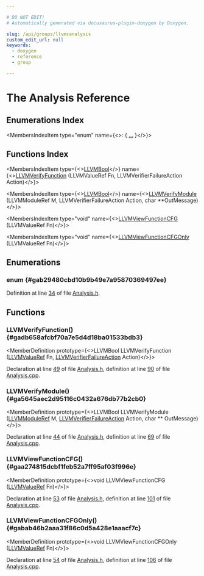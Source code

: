 ```yaml
---

# DO NOT EDIT!
# Automatically generated via docusaurus-plugin-doxygen by Doxygen.

slug: /api/groups/llvmcanalysis
custom_edit_url: null
keywords:
  - doxygen
  - reference
  - group

---
```





# The Analysis Reference

<DoxygenPage pluginConfig={pluginConfig}>



## Enumerations Index

<MembersIndex>

<MembersIndexItem
  type="enum"
  name={<>:  &#123; <a href="#gab29480cbd10b9b49e7a95870369497ee">...</a> &#125;</>}>
</MembersIndexItem>

</MembersIndex>

## Functions Index

<MembersIndex>

<MembersIndexItem
  type={<><a href="/docs/api/groups/llvmcsupporttypes/#ga209de0bceb13179a973c6a45211617bd">LLVMBool</a></>}
  name={<><a href="#gadb658afcbf70a7e5d4d18ba01533bdb3">LLVMVerifyFunction</a> (LLVMValueRef Fn, LLVMVerifierFailureAction Action)</>}>
</MembersIndexItem>

<MembersIndexItem
  type={<><a href="/docs/api/groups/llvmcsupporttypes/#ga209de0bceb13179a973c6a45211617bd">LLVMBool</a></>}
  name={<><a href="#ga5645aec2d95116c0432a676db77b2cb0">LLVMVerifyModule</a> (LLVMModuleRef M, LLVMVerifierFailureAction Action, char &#42;&#42;OutMessage)</>}>
</MembersIndexItem>

<MembersIndexItem
  type="void"
  name={<><a href="#gaa274815dcbf1feb52a7ff95af03f996e">LLVMViewFunctionCFG</a> (LLVMValueRef Fn)</>}>
</MembersIndexItem>

<MembersIndexItem
  type="void"
  name={<><a href="#gabab46b2aaa31f86c0d5a428e1aaacf7c">LLVMViewFunctionCFGOnly</a> (LLVMValueRef Fn)</>}>
</MembersIndexItem>

</MembersIndex>


<SectionDefinition>

## Enumerations

### enum  {#gab29480cbd10b9b49e7a95870369497ee}

<MemberDefinition
  prototype="enum LLVMVerifierFailureAction ">

<EnumerationList title="Enumeration values">

<Link id="ggab29480cbd10b9b49e7a95870369497eeaf72c1ce149891d859b5cd2224bcd06a5" />
<EnumerationListItem name="LLVMAbortProcessAction">

</EnumerationListItem>

<Link id="ggab29480cbd10b9b49e7a95870369497eea6053626cccb6baabe25d7c92221c3ccf" />
<EnumerationListItem name="LLVMPrintMessageAction">

</EnumerationListItem>

<Link id="ggab29480cbd10b9b49e7a95870369497eeadcc40d3615ed36da91d84a628c7c2758" />
<EnumerationListItem name="LLVMReturnStatusAction">

</EnumerationListItem>

</EnumerationList>

Definition at line <a href="/docs/api/files/include/include/llvm-c/analysis-h/#l00034">34</a> of file <a href="/docs/api/files/include/include/llvm-c/analysis-h">Analysis.h</a>.
</MemberDefinition>

</SectionDefinition>

<SectionDefinition>

## Functions

### LLVMVerifyFunction() {#gadb658afcbf70a7e5d4d18ba01533bdb3}

<MemberDefinition
  prototype={<>LLVMBool LLVMVerifyFunction (<a href="/docs/api/groups/llvmcsupporttypes/#ga113ce952344691b8304a43a314f8be17">LLVMValueRef</a> Fn, <a href="#gab29480cbd10b9b49e7a95870369497ee">LLVMVerifierFailureAction</a> Action)</>}>

Declaration at line <a href="/docs/api/files/include/include/llvm-c/analysis-h/#l00049">49</a> of file <a href="/docs/api/files/include/include/llvm-c/analysis-h">Analysis.h</a>, definition at line <a href="/docs/api/files/lib/lib/analysis/analysis-cpp/#l00090">90</a> of file <a href="/docs/api/files/lib/lib/analysis/analysis-cpp">Analysis.cpp</a>.
</MemberDefinition>

### LLVMVerifyModule() {#ga5645aec2d95116c0432a676db77b2cb0}

<MemberDefinition
  prototype={<>LLVMBool LLVMVerifyModule (<a href="/docs/api/groups/llvmcsupporttypes/#gad1d1bb5f901c903a0cf09c5a053c9c56">LLVMModuleRef</a> M, <a href="#gab29480cbd10b9b49e7a95870369497ee">LLVMVerifierFailureAction</a> Action, char &#42;&#42; OutMessage)</>}>

Declaration at line <a href="/docs/api/files/include/include/llvm-c/analysis-h/#l00044">44</a> of file <a href="/docs/api/files/include/include/llvm-c/analysis-h">Analysis.h</a>, definition at line <a href="/docs/api/files/lib/lib/analysis/analysis-cpp/#l00069">69</a> of file <a href="/docs/api/files/lib/lib/analysis/analysis-cpp">Analysis.cpp</a>.
</MemberDefinition>

### LLVMViewFunctionCFG() {#gaa274815dcbf1feb52a7ff95af03f996e}

<MemberDefinition
  prototype={<>void LLVMViewFunctionCFG (<a href="/docs/api/groups/llvmcsupporttypes/#ga113ce952344691b8304a43a314f8be17">LLVMValueRef</a> Fn)</>}>

Declaration at line <a href="/docs/api/files/include/include/llvm-c/analysis-h/#l00053">53</a> of file <a href="/docs/api/files/include/include/llvm-c/analysis-h">Analysis.h</a>, definition at line <a href="/docs/api/files/lib/lib/analysis/analysis-cpp/#l00101">101</a> of file <a href="/docs/api/files/lib/lib/analysis/analysis-cpp">Analysis.cpp</a>.
</MemberDefinition>

### LLVMViewFunctionCFGOnly() {#gabab46b2aaa31f86c0d5a428e1aaacf7c}

<MemberDefinition
  prototype={<>void LLVMViewFunctionCFGOnly (<a href="/docs/api/groups/llvmcsupporttypes/#ga113ce952344691b8304a43a314f8be17">LLVMValueRef</a> Fn)</>}>

Declaration at line <a href="/docs/api/files/include/include/llvm-c/analysis-h/#l00054">54</a> of file <a href="/docs/api/files/include/include/llvm-c/analysis-h">Analysis.h</a>, definition at line <a href="/docs/api/files/lib/lib/analysis/analysis-cpp/#l00106">106</a> of file <a href="/docs/api/files/lib/lib/analysis/analysis-cpp">Analysis.cpp</a>.
</MemberDefinition>

</SectionDefinition>

</DoxygenPage>
